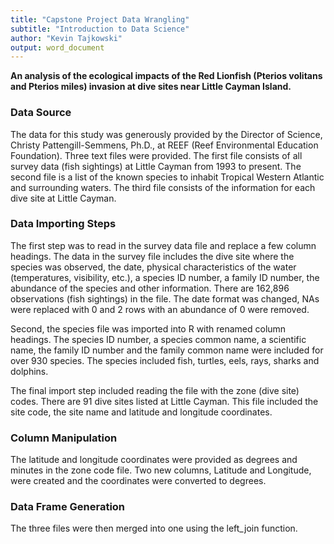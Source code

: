 ```yaml
---
title: "Capstone Project Data Wrangling"
subtitle: "Introduction to Data Science"
author: "Kevin Tajkowski"
output: word_document
---
```


**An analysis of the ecological impacts of the Red Lionfish (Pterios volitans and Pterios miles) invasion at dive sites near Little Cayman Island.**  

### Data Source
The data for this study was generously provided by the Director of Science, Christy Pattengill-Semmens, Ph.D., at REEF (Reef Environmental Education Foundation).  Three text files were provided.  The first file consists of all survey data (fish sightings) at Little Cayman from 1993 to present.  The second file is a list of the known species to inhabit Tropical Western Atlantic and surrounding waters.  The third file consists of the information for each dive site at Little Cayman.

### Data Importing Steps
The first step was to read in the survey data file and replace a few column headings.  The data in the survey file includes the dive site where the species was observed, the date, physical characteristics of the water (temperatures, visibility, etc.), a species ID number, a family ID number, the abundance of the species and other information.  There are 162,896 observations (fish sightings) in the file.  The date format was changed, NAs were replaced with 0 and 2 rows with an abundance of 0 were removed.

Second, the species file was imported into R with renamed column headings.  The species ID number, a species common name, a scientific name, the family ID number and the family common name were included for over 930 species.  The species included fish, turtles, eels, rays, sharks and dolphins.

The final import step included reading the file with the zone (dive site) codes.  There are 91 dive sites listed at Little Cayman.  This file included the site code, the site name and latitude and longitude coordinates.

### Column Manipulation
The latitude and longitude coordinates were provided as degrees and minutes in the zone code file.  Two new columns, Latitude and Longitude, were created and the coordinates were converted to degrees.

### Data Frame Generation
The three files were then merged into one using the left_join function.



